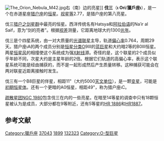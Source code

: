 {{Starbox begin
| name = 伐三
}}
{{Starbox image
| image = [[File:Hatsya.png|250px]]
| caption = 伐三在獵戶座的位置。
}}
{{Starbox observe
| epoch = [[J2000.0|J2000.0]]
| constell = [[獵戶座|獵戶座]]<ref name=SIMBAD>{{cite web
 | url=http://simbad.u-strasbg.fr/simbad/sim-id?Ident=HR+1899
 | title =Pulsating variable Star
 | publisher=Centre de Données astronomiques de Strasbourg
 | work=SIMBAD
 | accessdate=2012-07-13}}</ref><ref name=DATA>{{cite web
 | url=http://vizier.u-strasbg.fr/viz-bin/VizieR-5?-out.add=.&-source=5050&-corr=PK=HR&-out.max=9999&HR=1899
 | title=VizieR Detailed Page
 | accessdate=2012-07-13
 | archive-date=2016-03-05
 | archive-url=https://web.archive.org/web/20160305001234/http://vizier.u-strasbg.fr/viz-bin/VizieR-5?-out.add=.&-source=5050&-corr=PK=HR&-out.max=9999&HR=1899
 | dead-url=no
 }}</ref>
| 星官 = [[伐_(星官)|伐]]
| ra = {{RA|5|35|26}}<ref name=SIMBAD /><ref name=DATA />
| dec = {{DEC|-5|54|36}}<ref name=SIMBAD /><ref name=DATA />
| appmag_v = 2.77<ref name=SIMBAD /><ref name=DATA />
}}
{{Starbox character
| class = O9III + B0III<ref name=SIMBAD /><ref name=DATA />
| b-v = -0.24<ref name=SIMBAD /><ref name=DATA />
| u-b = -1.08<ref name=SIMBAD /><ref name=DATA />
| r-i = -0.2<ref name=SIMBAD /><ref name=DATA />
| variable = 
}}
{{Starbox astrometry
| radial_v = 21.5
| prop_mo_ra  = +1.42
| prop_mo_dec = –0.46
| parallax = 1.40
| p_error  = 0.22
| dist_ly = 1300
| parallax_footnote = 
| absmag_v = 
}}
{{Starbox orbit
| reference = 
| primary = <!--Primary name -->
| name = <!--Companion name-->
| period = <!--Period (in years)-->
| period_unitless = 29.1338 days
| axis = <!--Semimajor axis (in arcseconds)-->
| axis_unitless = {{solar radius|132}}
| eccentricity = 0.764
| inclination = ~60
| node = <!--Longitude of node (in degrees)-->
| periastron = 2,450,072.80 HJD
| periarg = <!--Argument of periastron (in degrees), secondary -->
| periarg_primary = <!--Argument of periastron (in degrees), primary -->
| k1 = <!-- Velocity semi-amplitude (SB1, or primary in SB2), in km/s -->
| k2 = <!-- Velocity semi-amplitude (secondary in SB2), in km/s -->
}}
{{Starbox detail
| component1 = ι Ori Aa
| mass     = 23
| radius   = 12.2
| luminosity  = 150,000
| temperature = 32,500
| metal_fe = +0.10
| rotational_velocity = 122
| age_myr  = 4.0–5.5
| component2 = ι Ori Ab
| mass2    = 15
| radius2  = 9.7
| luminosity2 = 45,000
| temperature2 = 27,000
| age_myr2 = 9.4 ± 1.5
}}

{{Starbox catalog
| names =BD-06 1241，[[SAO星表|SAO]] 132323，[[HD星表|HD]] 37043，[[HR星表|HR]] 1899}}
{{Starbox reference |Simbad=HR+1899}}
{{Starbox end}}

[[File:The_Orion_Nebula_M42.jpg|thumb]]右（南）边的亮星]]
'''伐三'''（'''ι Ori'''/'''獵戶座ι'''），是一个在赤道星座[[猎户座|猎户座]]的[[恒星|恒星]]。[[视星等|视星等]]2.77，是猎户座的第八亮星。

伐三[[猎户之剑|猎户之剑]][[星群|星群]]中最亮的恒星。西洋传统名有Hatsya和[[阿拉伯语|阿拉伯语]]的Naˈir al Saif，意为“剑的亮者”。根据[[视差|视差]]测量，它距离地球大约1300[[光年|光年]]。

伐三是个四星系统，由一对大质量的[[光谱联星|光谱联星]]主导，轨道[[偏心率|偏心率]]0.764，周期29天。猎户座ιA的两个成员分别是[[恒星分类|恒星分类]]O9III的[[蓝巨星|蓝巨星]]和大约暗2等的B0III恒星。两星[[恒星风|恒星风]]的相撞使这个系统成为强[[X射线|X射线]]源。奇怪的是，这个联星的2个成员似乎年龄不同，次星大约是主星年龄的2倍。根据它们轨道的高偏心率，表示这个联星系统可能是经由捕获的，而不是一起形成然后产生质量转移。这种捕获可能会在两对联星近距离接触时发生。

伐三有一个B8巨星的伴星，相距11"（大约5000[[天文单位|天文单位]]），是一颗[[变星|变星]]，可能是[[初期恒星体|初期恒星体]]。还有一个更暗的A0恒星，相距49"，称为猎户座ιC。

[[疏散星团|疏散星团]][[NGC_1980|NGC 1980]]包含伐三在内的一些亮星。在暗至14等星的调查中只有18颗恒星被认为是成员，大部分都在9等附近，还有5等星的[[HR_1886|HR 1886]]和[[HR1887|HR1887]]。

== 参考文献 ==
{{reflist}}


{{獵戶座恒星}}
{{星官|伐|3|2}}
[[Category:獵戶座|Category:獵戶座]]
[[Category:HD和HDE天體|37043]]
[[Category:HR天體|1899]]
[[Category:SAO天體|132323]]
[[Category:O-型巨星|Category:O-型巨星]]